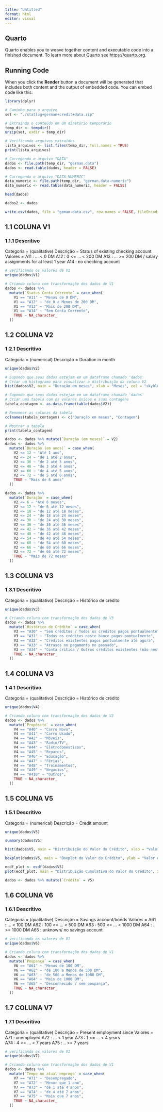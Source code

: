 ```yaml
---
title: "Untitled"
format: html
editor: visual
---
```


## Quarto

Quarto enables you to weave together content and executable code into a finished document. To learn more about Quarto see <https://quarto.org>.

## Running Code

When you click the **Render** button a document will be generated that includes both content and the output of embedded code. You can embed code like this:

```r
library(dplyr)
```

```r
# Caminho para o arquivo
set <- "./statlog+german+credit+data.zip"

# Extraindo o conteúdo em um diretório temporário
temp_dir <- tempdir()
unzip(set, exdir = temp_dir)

# Verificando arquivos extraídos
lista_arquivos <- list.files(temp_dir, full.names = TRUE)
print(lista_arquivos)

# Carregando o arquivo "DATA"
dados <- file.path(temp_dir, "german.data")
dados <- read.table(dados, header = FALSE) 

# Carregando o arquivo "DATA-NUMERIC"
data_numeric <- file.path(temp_dir, "german.data-numeric") 
data_numeric <- read.table(data_numeric, header = FALSE)  
```

```r
head(dados)
```

```r
dados2 <- dados
```

```r
write.csv(dados, file = "geman-data.csv", row.names = FALSE, fileEncoding = "UTF-8")
```

## 1.1 COLUNA V1

### 1.1.1 Descritivo

Categoria = (qualitative) Descrição = Status of existing checking account Valores = A11 : ... \< 0 DM A12 : 0 \<= ... \< 200 DM A13 : ... \>= 200 DM / salary assignments for at least 1 year A14 : no checking account

```r
# verificando os valores de V1
unique(dados$V1)
```

```r
# Criando coluna com transformação dos dados de V1
dados <- dados %>% 
  mutate(`Status Conta Corrente` = case_when(
    V1 == "A11" ~ "Menos de 0 DM",
    V1 == "A12" ~ "de 0 a Menos de 200 DM",
    V1 == "A13" ~ "Mais de 200 DM",
    V1 == "A14" ~ "Sem Conta Corrente",
    TRUE ~ NA_character_ 
  ))
```

## 1.2 COLUNA V2

### 1.2.1 Descritivo

Categoria = (numerical) Descrição = Duration in month

```r
unique(dados$V2)
```

```r
# Supondo que seus dados estejam em um dataframe chamado 'dados'
# Criar um histograma para visualizar a distribuição da coluna V2
hist(dados$V2, main = "Duração em meses", xlab = "Meses", col = "skyblue", border = "black")

# Supondo que seus dados estejam em um dataframe chamado 'dados'
# Criar uma tabela com os valores únicos e suas contagens
tabela_contagem <- as.data.frame(table(dados$V2))

# Renomear as colunas da tabela
colnames(tabela_contagem) <- c("Duração em meses", "Contagem")

# Mostrar a tabela
print(tabela_contagem)
```

```r
dados <- dados %>% mutate(`Duração (em meses)` = V2)
dados <- dados %>% 
  mutate(`Duração (em anos)` = case_when(
    V2 <= 12 ~ "Até 1 ano",
    V2 <= 24 ~ "de 1 até 2 anos",
    V2 <= 36 ~ "de 2 até 3 anos",
    V2 <= 48 ~ "de 3 até 4 anos",
    V2 <= 60 ~ "de 4 até 5 anos",
    V2 <= 72 ~ "de 5 até 6 anos",
    TRUE ~ "Mais de 6 anos" 
  ))

dados <- dados %>% 
  mutate(`Duração` = case_when(
    V2 <= 6 ~ "Até 6 meses",
    V2 <= 12 ~ "de 6 até 12 meses",
    V2 <= 18 ~ "de 12 até 18 meses",
    V2 <= 24 ~ "de 18 até 24 meses",
    V2 <= 30 ~ "de 24 até 30 meses",
    V2 <= 36 ~ "de 30 até 36 meses",
    V2 <= 42 ~ "de 36 até 42 meses",
    V2 <= 48 ~ "de 42 até 48 meses",
    V2 <= 54 ~ "de 48 até 54 meses",
    V2 <= 60 ~ "de 54 até 60 meses",
    V2 <= 66 ~ "de 60 até 66 meses",
    V2 <= 72 ~ "de 66 até 72 meses",
    TRUE ~ "Mais de 72 meses" 
  ))

```

## 1.3 COLUNA V3

### 1.3.1 Descritivo

Categoria = (qualitativo) Descrição = Histórico de crédito

```r
unique(dados$V3)
```

```r
# Criando coluna com transformação dos dados de V3
dados <- dados %>% 
  mutate(`Histórico de Crédito` = case_when(
    V3 == "A30" ~ "Sem créditos / Todos os créditos pagos pontualmente",
    V3 == "A31" ~ "Todos os créditos neste banco pagos pontualmente",
    V3 == "A32" ~ "Créditos existentes pagos pontualmente até agora",
    V3 == "A33" ~ "Atrasos no pagamento no passado",
    V3 == "A34" ~ "Conta crítica / Outros créditos existentes (não neste banco)",
    TRUE ~ NA_character_ 
  ))


```

## 1.4 COLUNA V3

### 1.4.1 Descritivo

Categoria = (qualitativo) Descrição = Histórico de crédito

```r
unique(dados$V4)
```

```r
# Criando coluna com transformação dos dados de V3
dados <- dados %>% 
  mutate(`Propósito` = case_when(
    V4 == "A40" ~ "Carro Novo",
    V4 == "A41" ~ "Carro Usado",
    V4 == "A42" ~ "Móveis",
    V4 == "A43" ~ "Radio/TV",
    V4 == "A44" ~ "Elétrodomésticos",
    V4 == "A45" ~ "Reparos",
    V4 == "A46" ~ "Educação",
    V4 == "A47" ~ "Férias",
    V4 == "A48" ~ "Treinamentos",
    V4 == "A49" ~ "Negócios",
    V4 == "A410" ~ "Outros",
    TRUE ~ NA_character_ 
  ))
```

## 1.5 COLUNA V5

### 1.5.1 Descritivo

Categoria = (numerical) Descrição = Credit amount


```r
unique(dados$V5)
```

```r

summary(dados$V5)

hist(dados$V5, main = "Distribuição do Valor do Crédito", xlab = "Valor do Crédito", col = "skyblue", border = "black")

boxplot(dados$V5, main = "Boxplot do Valor do Crédito", ylab = "Valor do Crédito", col = "skyblue")

ecdf_plot <- ecdf(dados$V5)
plot(ecdf_plot, main = "Distribuição Cumulativa do Valor do Crédito", xlab = "Valor do Crédito", ylab = "Probabilidade Cumulativa")

```

```r
dados <- dados %>% mutate(`Crédito` = V5)
```

## 1.6 COLUNA V6

### 1.6.1 Descritivo

Categoria = (qualitative) 
Descrição = Savings account/bonds
Valores = A61 :          ... <  100 DM
	        A62 :   100 <= ... <  500 DM
	        A63 :   500 <= ... < 1000 DM
	        A64 :          .. >= 1000 DM
          A65 :   unknown/ no savings account


```r
# verificando os valores de V1
unique(dados$V6)
```

```r
# Criando coluna com transformação dos dados de V1
dados <- dados %>% 
  mutate(`Poupança` = case_when(
    V6 == "A61" ~ "Menos de 100 DM",
    V6 == "A62" ~ "de 100 a Menos de 500 DM",
    V6 == "A63" ~ "de 500 a Menos de 1000 DM",
    V6 == "A64" ~ "Mais de 1000 DM",
    V6 == "A65" ~ "Desconhecido / sem poupança",
    TRUE ~ NA_character_ 
  ))
```

## 1.7 COLUNA V7

### 1.7.1 Descritivo

Categoria = (qualitative) 
Descrição = Present employment since
Valores = A71 : unemployed
	        A72 :       ... < 1 year
	        A73 : 1  <= ... < 4 years  
	        A74 : 4  <= ... < 7 years
	        A75 :       .. >= 7 years



```r
# verificando os valores de V1
unique(dados$V7)
```

```r
# Criando coluna com transformação dos dados de V1
dados <- dados %>% 
  mutate(`Tempo no atual emprego` = case_when(
    V7 == "A71" ~ "Desempregado",
    V7 == "A72" ~ "Menor que 1 ano",
    V7 == "A73" ~ "de 1 até 4 anos",
    V7 == "A74" ~ "de 4 até 7 anos",
    V7 == "A75" ~ "Mais que 7 anos",
    TRUE ~ NA_character_ 
  ))
```










